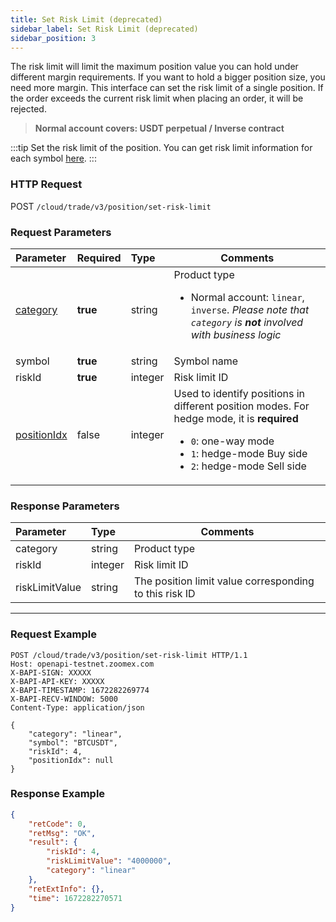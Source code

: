 ```yaml
---
title: Set Risk Limit (deprecated)
sidebar_label: Set Risk Limit (deprecated)
sidebar_position: 3
---
```


The risk limit will limit the maximum position value you can hold under different margin requirements. If you want to hold a bigger position size, you need more margin. This interface can set the risk limit of a single position. If the order exceeds the current risk limit when placing an order, it will be rejected.
> **Normal account covers: USDT perpetual / Inverse contract**

:::tip
Set the risk limit of the position. You can get risk limit information for each symbol [here](../market/risk-limit#).
:::

### HTTP Request
POST `/cloud/trade/v3/position/set-risk-limit`

### Request Parameters
| Parameter | Required | Type | Comments|
|:----- |:-------|:-----|------ |
|[category](../enum#category) |**true** |string |Product type <ul><li>Normal account: `linear`, `inverse`. _Please note that `category` is **not** involved with business logic_</li></ul> |
|symbol |**true** |string |Symbol name|
|riskId |**true** |integer |Risk limit ID|
|[positionIdx](../enum#positionidx) |false |integer |Used to identify positions in different position modes. For hedge mode, it is **required**<ul><li>`0`: one-way mode</li><li>`1`: hedge-mode Buy side</li><li>`2`: hedge-mode Sell side</li></ul>|

### Response Parameters
| Parameter | Type | Comments|
|:----- |:-----|----- |
|category |string |Product type |
|riskId |integer |Risk limit ID |
|riskLimitValue |string |The position limit value corresponding to this risk ID |


---

### Request Example

```shell
POST /cloud/trade/v3/position/set-risk-limit HTTP/1.1
Host: openapi-testnet.zoomex.com
X-BAPI-SIGN: XXXXX
X-BAPI-API-KEY: XXXXX
X-BAPI-TIMESTAMP: 1672282269774
X-BAPI-RECV-WINDOW: 5000
Content-Type: application/json

{
    "category": "linear",
    "symbol": "BTCUSDT",
    "riskId": 4,
    "positionIdx": null
}
```

### Response Example

```json
{
    "retCode": 0,
    "retMsg": "OK",
    "result": {
        "riskId": 4,
        "riskLimitValue": "4000000",
        "category": "linear"
    },
    "retExtInfo": {},
    "time": 1672282270571
}
```
